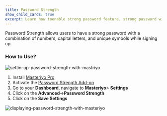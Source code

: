 ```yaml
---
title: Password Strength
show_child_cards: true
excerpt: Learn how toenable strong password feature. strong password with a combination of numbers, capital letters, and unique symbols while signing up.
---
```


Password Strength allows users to have a strong password with a combination of numbers, capital letters, and unique symbols while signing up.


### How to Use?

![settin-up-password-strength-with-mastriyo](https://user-images.githubusercontent.com/24367265/189648775-2e96ceb1-7bf5-4f22-972d-80fe25992ef7.png)

1. Install [Masteriyo Pro](https://docs.masteriyo.com/getting-started/installation#installing-masteriyo-lms-pro-version)
2. Activate the [Password Strength Add-on](https://docs.masteriyo.com/premium-addons/activate-masteriyo-premium-addons)
3. Go to your **Dashboard**, navigate to **Masteriyo**> **Settings**
4. Click on the **Advanced**->**Password Strength**
5. Click on the **Save Settings**

![displaying-password-strength-with-masteriyo](https://user-images.githubusercontent.com/24367265/189648517-046dfbbd-aa66-4f60-ada7-c14cf7f66919.png)
